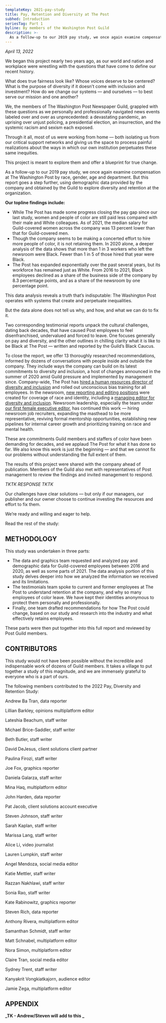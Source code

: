```yaml
---
templateKey: 2021-pay-study
title: Pay, Retention and Diversity at The Post
subhed: Introduction
seriesTag: Part 1
byline: By members of the Washington Post Guild
description: >-
  As a follow-up to our 2019 pay study, we once again examine compensation at The Washington Post by race, gender, age and department. But this report goes a step further, using demographic data provided by the company and obtained by the Guild to explore diversity and retention at the organization.
---
```


_April 13, 2022_

We began this project nearly two years ago, as our world and nation and workplace were wrestling with the questions that have come to define our recent history.

What does true fairness look like? Whose voices deserve to be centered? What is the purpose of diversity if it doesn’t come with inclusion and investment? How do we change our systems — and ourselves — to best serve our mission and one another?

We, the members of The Washington Post Newspaper Guild, grappled with these questions as we personally and professionally navigated news events labeled over and over as unprecedented: a devastating pandemic, an uprising over unjust policing, a presidential election, an insurrection, and the systemic racism and sexism each exposed.

Through it all, most of us were working from home — both isolating us from our critical support networks and giving us the space to process painful realizations about the ways in which our own institution perpetuates these same inequities.

This project is meant to explore them and offer a blueprint for true change.

<PayStudyLinkbox />

As a follow-up to our 2019 pay study, we once again examine compensation at The Washington Post by race, gender, age and department. But this report goes a step further, using demographic data provided by the company and obtained by the Guild to explore diversity and retention at the organization.

**Our topline findings include:**

- While The Post has made some progress closing the pay gap since our last study, women and people of color are still paid less compared with their male and White colleagues. As of 2021, the median salary for Guild-covered women across the company was 13 percent lower than that for Guild-covered men.
- Though the company seems to be making a concerted effort to hire more people of color, it is not retaining them. In 2020 alone, a deeper analysis of the data shows that more than 1 in 3 workers who left the newsroom were Black. Fewer than 1 in 5 of those hired that year were Black.
- The Post has expanded exponentially over the past several years, but its workforce has remained just as White. From 2016 to 2021, Black employees declined as a share of the business side of the company by 8.3 percentage points, and as a share of the newsroom by one percentage point.

This data analysis reveals a truth that’s indisputable: The Washington Post operates with systems that create and perpetuate inequalities.

But the data alone does not tell us why, and how, and what we can do to fix it.

Two corresponding testimonial reports unpack the cultural challenges, dating back decades, that have caused Post employees to feel disenfranchised, undervalued and forced to leave. One focuses generally on pay and diversity, and the other outlines in chilling clarity what it is like to be Black at The Post — written and reported by the Guild’s Black Caucus.

To close the report, we offer 13 thoroughly researched recommendations, informed by dozens of conversations with people inside and outside the company. They include ways the company can build on its latest commitments to diversity and inclusion, a host of changes announced in the summer of 2020 amid Guild pressure and implemented by management since. Company-wide, The Post has [hired a human resources director of diversity and inclusion](https://www.washingtonpost.com/pr/2020/12/18/washington-post-names-lahaja-furaha-director-diversity-inclusion/) and rolled out unconscious bias training for all employees. In the newsroom, [new reporting and editing positions](https://www.washingtonpost.com/pr/2020/06/18/washington-post-announces-more-than-dozen-newsroom-positions-be-focused-race-including-managing-editor-diversity-inclusion/) were created for coverage of race and identity, including a [managing editor for diversity and inclusion](https://www.washingtonpost.com/lifestyle/media/krissah-thompson-named-the-washington-posts-first-managing-editor-for-diversity-and-inclusion/2020/07/28/2e033ffa-d0dc-11ea-8d32-1ebf4e9d8e0d_story.html). Newsroom leadership, especially the team under [our first female executive editor](https://www.washingtonpost.com/lifestyle/media/sally-buzbee-washington-post-editor/2021/05/11/63491212-b25d-11eb-ab43-bebddc5a0f65_story.html), has continued this work — hiring newsroom job recruiters, expanding the masthead to be more representative, reviving formal mentorship opportunities, establishing new pipelines for internal career growth and prioritizing training on race and mental health.

These are commitments Guild members and staffers of color have been demanding for decades, and we applaud The Post for what it has done so far. We also know this work is just the beginning — and that we cannot fix our problems without understanding the full extent of them.

The results of this project were shared with the company ahead of publication. Members of the Guild also met with representatives of Post management to review the findings and invited management to respond.

_TKTK RESPONSE TKTK_

Our challenges have clear solutions — but only if our managers, our publisher and our owner choose to continue investing the resources and effort to fix them.

We’re ready and willing and eager to help.

Read the rest of the study:

<PayStudyLinkbox />

## METHODOLOGY

This study was undertaken in three parts:

- The data and graphics team requested and analyzed pay and demographic data for Guild-covered employees between 2016 and 2020, as well as some parts of 2021. The data analysis portion of this study delves deeper into how we analyzed the information we received and its limitations.
- The testimonials team spoke to current and former employees at The Post to understand retention at the company, and why so many employees of color leave. We have kept their identities anonymous to protect them personally and professionally.
- Finally, one team drafted recommendations for how The Post could change, based on our study and research into the industry and what effectively retains employees.

These parts were then put together into this full report and reviewed by Post Guild members.

## CONTRIBUTORS

This study would not have been possible without the incredible and indispensable work of dozens of Guild members. It takes a village to put together a study of this magnitude, and we are immensely grateful to everyone who is a part of ours.

The following members contributed to the 2022 Pay, Diversity and Retention Study:

Andrew Ba Tran, data reporter

Lillian Barkley, opinions multiplatform editor

Lateshia Beachum, staff writer

Michael Brice-Saddler, staff writer

Beth Butler, staff writer

David DeJesus, client solutions client partner

Paulina Firozi, staff writer

Joe Fox, graphics reporter

Daniela Galarza, staff writer

Mina Haq, multiplatform editor

John Harden, data reporter

Pat Jacob, client solutions account executive

Steven Johnson, staff writer

Sarah Kaplan, staff writer

Marissa Lang, staff writer

Alice Li, video journalist

Lauren Lumpkin, staff writer

Angel Mendoza, social media editor

Katie Mettler, staff writer

Razzan Nakhlawi, staff writer

Sonia Rao, staff writer

Kate Rabinowitz, graphics reporter

Steven Rich, data reporter

Anthony Rivera, multiplatform editor

Samanthan Schmidt, staff writer

Matt Schnabel, multiplatform editor

Nora Simon, multiplatform editor

Claire Tran, social media editor

Sydney Trent, staff writer

Kanyakrit Vongkiatkajorn, audience editor

Jamie Zega, multiplatform editor

## APPENDIX

**_TK - Andrew/Steven will add to this _**
